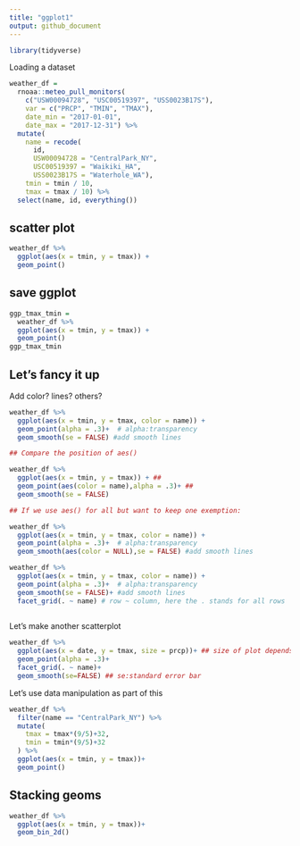 ```yaml
---
title: "ggplot1"
output: github_document
---
```



```r
library(tidyverse)
```


Loading a dataset

```r
weather_df = 
  rnoaa::meteo_pull_monitors(
    c("USW00094728", "USC00519397", "USS0023B17S"),
    var = c("PRCP", "TMIN", "TMAX"), 
    date_min = "2017-01-01",
    date_max = "2017-12-31") %>%
  mutate(
    name = recode(
      id, 
      USW00094728 = "CentralPark_NY", 
      USC00519397 = "Waikiki_HA",
      USS0023B17S = "Waterhole_WA"),
    tmin = tmin / 10,
    tmax = tmax / 10) %>%
  select(name, id, everything())
```


## scatter plot

```r
weather_df %>% 
  ggplot(aes(x = tmin, y = tmax)) +
  geom_point()

```

## save ggplot

```r
ggp_tmax_tmin = 
  weather_df %>% 
  ggplot(aes(x = tmin, y = tmax)) +
  geom_point()
ggp_tmax_tmin
```


## Let's fancy it up

Add color? lines? others?

```r
weather_df %>% 
  ggplot(aes(x = tmin, y = tmax, color = name)) +
  geom_point(alpha = .3)+  # alpha:transparency 
  geom_smooth(se = FALSE) #add smooth lines

## Compare the position of aes()

weather_df %>% 
  ggplot(aes(x = tmin, y = tmax)) + ##
  geom_point(aes(color = name),alpha = .3)+ ##
  geom_smooth(se = FALSE) 

## If we use aes() for all but want to keep one exemption:

weather_df %>% 
  ggplot(aes(x = tmin, y = tmax, color = name)) +
  geom_point(alpha = .3)+  # alpha:transparency 
  geom_smooth(aes(color = NULL),se = FALSE) #add smooth lines


```


```r
weather_df %>% 
  ggplot(aes(x = tmin, y = tmax, color = name)) +
  geom_point(alpha = .3)+  # alpha:transparency 
  geom_smooth(se = FALSE)+ #add smooth lines
  facet_grid(. ~ name) # row ~ column, here the . stands for all rows
  
```


Let's make another scatterplot

```r
weather_df %>% 
  ggplot(aes(x = date, y = tmax, size = prcp))+ ## size of plot depends on precipitation
  geom_point(alpha = .3)+
  facet_grid(. ~ name)+
  geom_smooth(se=FALSE) ## se:standard error bar

```

Let's use data manipulation as part of this

```r
weather_df %>% 
  filter(name == "CentralPark_NY") %>% 
  mutate(
    tmax = tmax*(9/5)+32,
    tmin = tmin*(9/5)+32
  ) %>% 
  ggplot(aes(x = tmin, y = tmax))+
  geom_point()
```


## Stacking geoms

```r
weather_df %>% 
  ggplot(aes(x = tmin, y = tmax))+
  geom_bin_2d()
```














